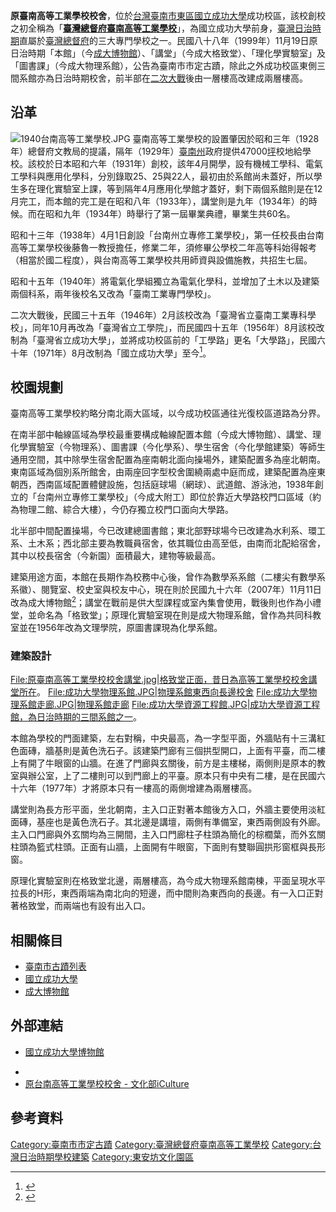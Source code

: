 {{tw monument
|name=原臺南高等工業學校校舍<BR>（本館、講堂、校舍） 
|formername=臺灣總督府臺南高等工業學校<BR>成功大學成功校區
|image=原臺南高等工業學校本館.jpg
|imagename=原臺南高等工業學校校舍本館，現作為[[成大博物館|成大博物館]]使用
{{Infobox mapframe|tyep=shape|zoom=15|frame-width=280}}
|othername=
|formalname=
|level=直轄市定古蹟
|class=日治建築
|time={{flagicon|Empire of Japan}} 昭和九年（1934年）左右{{r|王}}
|location={{TWN}}臺南市東區大學路1號<br>（成功校區）
|open=
|cost=
|coordinates ={{coord|22.99666667|N|120.21972222|E|type:landmark|display=it}}
|reg_url=https://nchdb.boch.gov.tw/assets/overview/monument/19991119000003
}}
'''原臺南高等工業學校校舍'''，位於[[臺灣|台灣]][[臺南市|臺南市]][[東區_(臺南市)|東區]][[國立成功大學|國立成功大學]]成功校區，該校創校之初全稱為「'''[[臺灣總督府臺南高等工業學校|臺灣總督府臺南高等工業學校]]'''」，為國立成功大學前身，[[臺灣日治時期|臺灣日治時期]]直屬於[[臺灣總督府|臺灣總督府]]的三大專門學校之一{{r|傅}}。民國八十八年（1999年）11月19日原日治時期「本館」（今[[成大博物館|成大博物館]]）、「講堂」（今成大格致堂）、「理化學實驗室」及「圖書課」（今成大物理系館）{{r|文}}，公告為臺南市市定古蹟{{r|文}}，除此之外成功校區東側三間系館亦為日治時期校舍，前半部在[[二次大戰|二次大戰]]後由一層樓高改建成兩層樓高{{r|傅}}。

== 沿革 ==
[[File:1940台南高等工業學校.JPG|thumb]]
臺南高等工業學校的設置肇因於昭和三年（1928年）總督府文教局的提議，隔年（1929年）[[臺南州|臺南州]]政府提供47000[[坪|坪]]校地給學校{{r|王}}。該校於日本昭和六年（1931年）創校，該年4月開學，設有機械工學科、電氣工學科與應用化學科，分別錄取25、25與22人{{r|王}}，最初由於系館尚未蓋好，所以學生多在理化實驗室上課，等到隔年4月應用化學館才蓋好，剩下兩個系館則是在12月完工，而本館的完工是在昭和八年（1933年），講堂則是九年（1934年）的時候{{r|傅}}。而在昭和九年（1934年）時舉行了第一屆畢業典禮，畢業生共60名{{r|王}}。

昭和十三年（1938年）4月1日創設「台南州立專修工業學校」，第一任校長由台南高等工業學校後藤魯一教授擔任，修業二年，須修畢公學校二年高等科始得報考（相當於國二程度），與台南高等工業學校共用師資與設備施教，共招生七屆。

昭和十五年（1940年）將電氣化學組獨立為電氣化學科，並增加了土木以及建築兩個科系，兩年後校名又改為「臺南工業專門學校」{{r|王}}。

二次大戰後，民國三十五年（1946年）2月該校改為「臺灣省立臺南工業專科學校」，同年10月再改為「臺灣省立工學院」，而民國四十五年（1956年）8月該校改制為「臺灣省立成功大學」，並將成功校區前的「工學路」更名「大學路」{{r|王}}，民國六十年（1971年）8月改制為「國立成功大學」至今<ref>{{Cite web |url=https://web.ncku.edu.tw/p/412-1000-48.php?Lang=zh-tw |title=校史 |work=成功大學 |access-date= |archive-date=2020-11-29 |archive-url=https://web.archive.org/web/20201129074422/https://web.ncku.edu.tw/p/412-1000-48.php?Lang=zh-tw |dead-url=no }}</ref>。

==校園規劃==
臺南高等工業學校約略分南北兩大區域，以今成功校區通往光復校區道路為分界。

在南半部中軸線區域為學校最重要構成軸線配置本館（今成大博物館）、講堂、理化學實驗室（今物理系）、圖書課（今化學系）、學生宿舍（今化學館建築）等師生通用空間，其中除學生宿舍配置為座南朝北面向操場外，建築配置多為座北朝南。東南區域為個別系所館舍，由兩座回字型校舍圍繞兩處中庭而成，建築配置為座東朝西，西南區域配置體健設施，包括庭球場（網球）、武道館、游泳池，1938年創立的「台南州立專修工業學校」（今成大附工）即位於靠近大學路校門口區域（約為物理二館、綜合大樓），今仍存獨立校門口面向大學路。

北半部中間配置操場，今已改建總圖書館；東北部野球場今已改建為水利系、環工系、土木系；西北部主要為教職員宿舍，依其職位由高至低，由南而北配給宿舍，其中以校長宿舍（今新園）面積最大，建物等級最高。

建築用途方面，本館在長期作為校務中心後，曾作為數學系系館（二樓尖有數學系系徽）、閱覽室、校史室與校友中心{{r|傅}}，現在則於民國九十六年（2007年）11月11日改為成大博物館<ref>{{Cite web |url=http://museum.ncku.edu.tw/files/11-1025-2950.php |title=成大博物館——建館宗旨 |access-date=2010-08-14 |archive-url=https://web.archive.org/web/20101018032023/http://museum.ncku.edu.tw/files/11-1025-2950.php |archive-date=2010-10-18 |dead-url=yes }}</ref>；講堂在戰前是供大型課程或室內集會使用，戰後則也作為小禮堂，並命名為「格致堂」{{r|傅}}；原理化實驗室現在則是成大物理系館{{r|文}}，曾作為共同科教室並在1956年改為文理學院，原圖書課現為化學系館。

=== 建築設計 ===
<gallery mode="packed" heights="180">
File:原臺南高等工業學校校舍講堂.jpg|格致堂正面，昔日為高等工業學校校舍講堂所在。
File:成功大學物理系館.JPG|物理系館東西向長邊校舍
File:成功大學物理系館走廊.JPG|物理系館走廊
File:成功大學資源工程館.JPG|成功大學資源工程館，為日治時期的三間系館之一。
</gallery>
本館為學校的門面建築，左右對稱，中央最高，為一字型平面，外牆貼有十三溝紅色面磚，牆基則是黃色洗石子{{r|傅}}。該建築門廊有三個拱型開口，上面有平臺，而二樓上有開了牛眼窗的山牆{{r|傅}}。在進了門廊與玄關後，前方是主樓梯，兩側則是原本的教室與辦公室，上了二樓則可以到門廊上的平臺。原本只有中央有二樓，是在民國六十六年（1977年）才將原本只有一樓高的兩側增建為兩層樓高{{r|傅}}。

講堂則為長方形平面，坐北朝南，主入口正對著本館後方入口{{r|傅}}，外牆主要使用淡紅面磚，基座也是黃色洗石子{{r|遠}}。其北邊是講壇，兩側有準備室，東西兩側設有外廊{{r|傅}}。主入口門廊與外玄關均為三開間，主入口門廊柱子柱頭為簡化的棕櫚葉，而外玄關柱頭為籃式柱頭{{r|傅}}。正面有山牆，上面開有牛眼窗，下面則有雙聯圓拱形窗框與長形窗{{r|傅}}。

原理化實驗室則在格致堂北邊，兩層樓高，為今成大物理系館南棟{{r|傅}}，平面呈現水平拉長的H形，東西兩端為南北向的短邊，而中間則為東西向的長邊。有一入口正對著格致堂，而兩端也有設有出入口。

== 相關條目 ==
*[[臺南市古蹟列表|臺南市古蹟列表]]
*[[國立成功大學|國立成功大學]]
*[[成大博物館|成大博物館]]

== 外部連結 ==
*{{zh-tw}}{{en}}[http://museum.ncku.edu.tw/ 國立成功大學博物館]{{Wayback|url=http://museum.ncku.edu.tw/ |date=20201119010554 }}
*{{facebook page|nckumuseum|國立成功大學博物館}}
*[https://cloud.culture.tw/frontsite/inquiry/emapInquiryAction.do?method=showEmapDetail&indexId=45154 原台南高等工業學校校舍 - 文化部iCulture] {{Wayback|url=https://cloud.culture.tw/frontsite/inquiry/emapInquiryAction.do?method=showEmapDetail&indexId=45154 |date=20211219082507 }}
== 參考資料 ==
{{reflist|refs=
<ref name="王">{{cite book|author=王浩一 |title=黑瓦與老樹 |publisher=心靈工坊文化 |location=台北市 |isbn=978-986-80248-3-0 |pages=176－182頁|date=2010年8月}}</ref>
<ref name="傅">{{cite book|author=傅朝卿 |title=台南市古蹟與歷史建築總覽 |publisher=台灣建築與文化資產出版社 |location=台南市 |isbn=957-30880-4-5 |pages=248－251頁|date=2001年11月}}</ref>
<ref name="遠">{{cite book|author=遠流台灣館 |title=台南歷史深度旅遊 |date=2003-02-01 |publisher=遠流出版社 |location=台北市 |isbn=957-30880-4-5 |pages=214、215頁}}</ref>
<ref name="文">[https://nchdb.boch.gov.tw/assets/advanceSearch/monument/19991119000003 原台南高等工業學校校舍] {{Wayback|url=https://nchdb.boch.gov.tw/assets/advanceSearch/monument/19991119000003 |date=20201128172031 }}.文化部文化資產局</ref>
}}
{{臺南市古蹟}}
{{台灣直轄市定古蹟}}
[[Category:臺南市市定古蹟|Category:臺南市市定古蹟]]
[[Category:臺灣總督府臺南高等工業學校|Category:臺灣總督府臺南高等工業學校]]
[[Category:台灣日治時期學校建築|Category:台灣日治時期學校建築]]
[[Category:東安坊文化園區|Category:東安坊文化園區]]